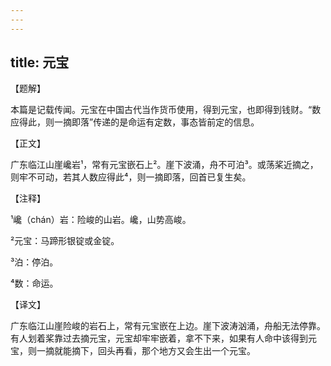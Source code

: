 ```yaml
---
---
---
```

title: 元宝
---




【题解】


本篇是记载传闻。元宝在中国古代当作货币使用，得到元宝，也即得到钱财。“数应得此，则一摘即落”传递的是命运有定数，事态皆前定的信息。


【正文】

广东临江山崖巉岩¹，常有元宝嵌石上²。崖下波涌，舟不可泊³。或荡桨近摘之，则牢不可动，若其人数应得此⁴，则一摘即落，回首已复生矣。

【注释】


¹巉（chán）岩：险峻的山岩。巉，山势高峻。

²元宝：马蹄形银锭或金锭。

³泊：停泊。

⁴数：命运。





【译文】


广东临江山崖险峻的岩石上，常有元宝嵌在上边。崖下波涛汹涌，舟船无法停靠。有人划着桨靠过去摘元宝，元宝却牢牢嵌着，拿不下来，如果有人命中该得到元宝，则一摘就能摘下，回头再看，那个地方又会生出一个元宝。
